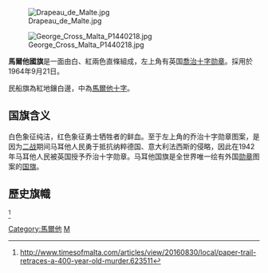 {{Infobox Flag|
| Name          = 马耳他国旗
| Image          = Flag of Malta.svg
| Use              = 111011
| Proportion    = 2:3
| Adoption      = 1964年9月21日
| Design         = 由白、紅兩色直條組成，左上角有英国喬治十字勋章。
| Image2        = Civil Ensign of Malta.svg
| Proportion2 = 2:3
| Use2            = 000100
| Design2  =   民船旗為紅地鑲白邊，中為[[馬爾他十字|馬爾他十字]]。
| Image3        = Naval Jack of Malta.svg
| Proportion3 = 1:1
| Use3          = 
| Design3  =   舰首旗
| Image4        = Flag of the President of Malta.svg
| Proportion4 = 2:3
| Use4          = 
| Design4  =   总统旗
}}

[[File:Drapeau_de_Malte.jpg|thumb]]

[[File:George_Cross_Malta_P1440218.jpg|thumb]]

'''馬爾他國旗'''是一面由白、紅兩色直條組成，左上角有英国[[喬治十字勋章|喬治十字勋章]]。採用於1964年9月21日。

民船旗為紅地鑲白邊，中為[[馬爾他十字|馬爾他十字]]。

== 国旗含义 ==
白色象征纯洁，红色象征勇士牺牲者的鲜血。至于左上角的乔治十字勋章图案，是因为[[二战|二战]]期间马耳他人民勇于抵抗纳粹德国、意大利法西斯的侵略，因此在1942年马耳他人民被英国授予乔治十字勋章。马耳他国旗是全世界唯一绘有外国[[勋章|勋章]]图案的[[国旗|国旗]]。

==歷史旗幟==
{{Begin flag gallery}}
{{Flag entry|Width=200|Image=19th Century Flag of Malta.svg|Caption=19世纪，马耳他皇家殖民地的旗帜}}
{{Flag entry|Width=200|Image=Flag of Malta (1875–1898).svg|Caption=1875年至1898年，马耳他皇家殖民地}}
{{Flag entry|Width=200|Image=Flag of Malta (1898-1923).svg|Caption=1898年至1923年，马耳他皇家殖民地}}
{{Flag entry|Width=200|Image=Flag of Malta (1923-1943).svg|Caption=1923年至1943年，马耳他皇家殖民地}}

{{New flag row}}
{{Flag entry|Width=200|Image=Flag of Malta (1943-1964).svg|Caption=1943年至1964年，马耳他皇家殖民地}}
{{Flag entry|Width=200|Image=Unofficial Flag of Malta (pre-1943).svg|Caption=1943年前，马耳他的非官方旗帜}}
{{Flag entry|Width=200|Image=Flag of Malta (1943).svg|Caption=1943年至1964年，马耳他的非官方旗帜}}<ref>http://www.timesofmalta.com/articles/view/20160830/local/paper-trail-retraces-a-400-year-old-murder.623511</ref>
{{Flag entry|Width=200|Image=Flag of Malta.svg|Caption=1964年至今}}
{{End flag gallery}}

{{欧洲题目|国旗}}
{{flag-stub}}
[[Category:馬爾他|Category:馬爾他]]
[[Category:國旗|M]]